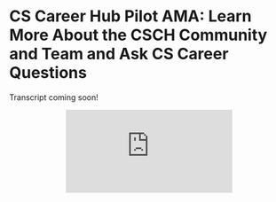 
<HeadComponent title="CSCH Pilot AMA" />
<Layout>
<div className={styles.blogPostContainer}>
  <div className={styles.blogPostContent}>

# CS Career Hub Pilot AMA: Learn More About the CSCH Community and Team and Ask CS Career Questions

Transcript coming soon!

  <center>
    <iframe src="https://www.youtube.com/embed/NiOLioI9_uQ" title="YouTube video player" frameborder="0" allow="accelerometer; autoplay; clipboard-write; encrypted-media; gyroscope; picture-in-picture" allowfullscreen loading="lazy"></iframe>
  </center>
  </div>
</div>
</Layout>
